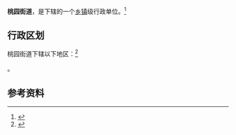{{中国乡级行政区|14/01/81/003/000}}

'''桃园街道'''，是{{PRC admin/fullname|14/01/81/003/000|3}}下辖的一个[[乡镇|乡镇]]级行政单位。<ref>{{PRC admin/ref sgc|{{PRC admin/parent|14/01/81/003/000}}}}</ref>

== 行政区划 ==

桃园街道下辖以下地区：<ref>{{PRC admin/ref sgc|14/01/81/003/000}}</ref>

{{PRC admin/children|14/01/81/003/000}}。

== 参考资料 ==

{{reflist}}

{{行政区划小作品}}
{{PRC admin/navcat|14/01/81/003/000}}